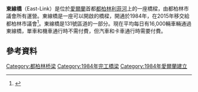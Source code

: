 {{Infobox bridge
|bridge_name = East-Link Bridge
|native_name = ''Droichead an Nascbhóthair Thoir''
|native_name_lang = ga
|image = EastLinkBridge.JPG
|image_size = 260
|alt = East Link from the south bank of the Liffey looking downstream
|caption =
|crosses = [[利菲河|利菲河]]
|locale = [[都柏林|都柏林]]
|maint = [[都柏林市議會|都柏林市議會]]
|design = [[上開橋|上開橋]]
|traffic = 16,000
|toll = 私家車：€1.75<br />巴士 / 商用車 < 2噸：€2.60<br />商用車 > 2噸（2軸）：€3.50<br />商用車 > 2噸（3軸）：€4.30<br />商用車 > 2噸（4軸）：€5.20
|open = 1984年10月22日
|coordinates = {{Coord|53.3457|N|6.2274|W|display=it}}
|map_type=Ireland Dublin
}}
'''東線橋'''（East-Link）是位於[[愛爾蘭|愛爾蘭]]首都[[都柏林|都柏林]][[利菲河|利菲河]]上的一座橋樑，由都柏林市議會所有運營。東線橋是一座可以開啟的橋樑，開通於1984年，在2015年移交給都柏林市議會<ref name="thejournal">{{cite web|url=http://www.thejournal.ie/east-link-toll-1290759-Jan2014/|title=Tolls could be lifted at the East Link, but council bosses say they should stay|publisher=thejournal.ie|accessdate=2015-10-18|archive-date=2019-04-23|archive-url=https://web.archive.org/web/20190423110011/https://www.thejournal.ie/east-link-toll-1290759-Jan2014/|dead-url=no}}</ref>。東線橋是131號區道的一部分。現在平均每日有16,000輛車輛通過東線橋，單車和機車通行時不需付費，但汽車和卡車通行時需要付費。
==參考資料==
{{Reflist}}
{{Commons category-inline|East Link Bridge}}
[[Category:都柏林桥梁|Category:都柏林桥梁]]
[[Category:1984年完工橋梁|Category:1984年完工橋梁]]
[[Category:1984年愛爾蘭建立|Category:1984年愛爾蘭建立]]